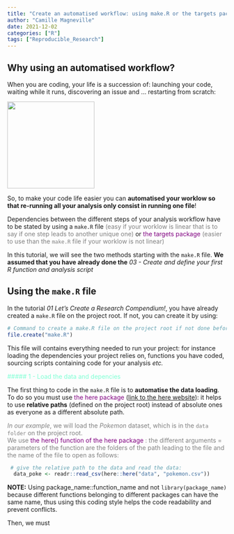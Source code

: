 ```yaml
---
title: "Create an automatised workflow: using make.R or the targets package "
author: "Camille Magneville"
date: 2021-12-02
categories: ["R"]
tags: ["Reproducible_Research"]
---
```



## Why using an automatised workflow? 


When you are coding, your life is a succession of: launching your code, 
waiting while it runs, discovering an issue and ... restarting from scratch: 

![](index_files/images/poke_crying.jpg){width=200px}


So, to make your code life easier you can **automatised your worklow so that 
re-running all your analysis only consist in running one file**!


Dependencies between the different steps of your analysis workflow have to be 
stated by using a `make.R` file <span style="color: grey;">(easy if your 
worklow is linear that is to say if one step leads to another unique one)</span> or <span style="color: purple;">the targets package</span> <span style="color: grey;">(easier to use than the `make.R` file if your worklow is not linear)</span>


In this tutorial, we will see the two methods starting with the `make.R` file. 
**We assumed that you have already done the** *03 - Create and define your first R function and analysis script* 



## Using the `make.R` file


In the tutorial *01 Let's Create a Research Compendium!*, you have already 
created a `make.R` file on the project root.  If not, you can create it by using:


```r
# Command to create a make.R file on the project root if not done before:
file.create("make.R")

```


This file will contains everything needed to run your project: for instance
loading the dependencies your project relies on, functions you have coded, 
sourcing scripts containing code for your analysis *etc.*


<span style="color: aquamarine;">##### 1 - Load the data and depencies </span> 


The first thing to code in the `make.R` file is to **automatise the data loading**.  
To do so you must use <span style="color: purple;">the here package</span> 
([link to the here website](https://here.r-lib.org/)): it helps to use **relative paths** 
(defined on the project root) instead of absolute ones as everyone as a different 
absolute path. 

<span style="color: grey;">*In our example*, we will load the *Pokemon* dataset, which is in the `data folder` on the project root.  
We use </span> <span style="color: purple;">the here() function of the here package</span> </span> <span style="color: grey;">: the different arguments = parameters of the function are the folders of the path leading to the file and the name of the file to open as follows: </span> 


```r
 # give the relative path to the data and read the data:
  data_poke <- readr::read_csv(here::here("data", "pokemon.csv"))
```


**NOTE:** Using package_name::function_name and not `library(package_name)` because
different functions belonging to different packages can have the same name, thus
using this coding style helps the code readability and prevent conflicts.


Then, we must 


